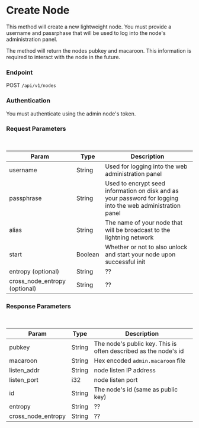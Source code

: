 # Create Node

This method will create a new lightweight node.  You must provide a username and passrphase that will be used to log into the node's administration panel.

The method will return the nodes pubkey and macaroon.  This information is required to interact with the node in the future.

### Endpoint

POST `/api/v1/nodes`

### Authentication

You must authenticate using the admin node's token.


### Request Parameters

<br/>

| Param | Type | Description |
| ----- | ---- | ----------- |
| username | String | Used for logging into the web administration panel |
| passphrase | String | Used to encrypt seed information on disk and as your password for logging into the web administration panel |
| alias | String | The name of your node that will be broadcast to the lightning network |
| start | Boolean | Whether or not to also unlock and start your node upon successful init |
| entropy (optional) | String | ?? |
| cross_node_entropy (optional) | String | ?? |

### Response Parameters

<br />

| Param | Type | Description |
| ----- | ---- | ----------- |
| pubkey | String | The node's public key.  This is often described as the node's id |
| macaroon | String | Hex encoded `admin.macaroon` file |
| listen_addr | String | node listen IP address |
| listen_port | i32 | node listen port |
| id | String | The node's id (same as public key) |
| entropy | String | ?? |
| cross_node_entropy | String | ?? |
